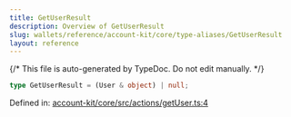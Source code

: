 ```yaml
---
title: GetUserResult
description: Overview of GetUserResult
slug: wallets/reference/account-kit/core/type-aliases/GetUserResult
layout: reference
---
```


{/* This file is auto-generated by TypeDoc. Do not edit manually. */}

```ts
type GetUserResult = (User & object) | null;
```

Defined in: [account-kit/core/src/actions/getUser.ts:4](https://github.com/alchemyplatform/aa-sdk/blob/17aad1f572375d42a06c7e3238078a88a435d459/account-kit/core/src/actions/getUser.ts#L4)
